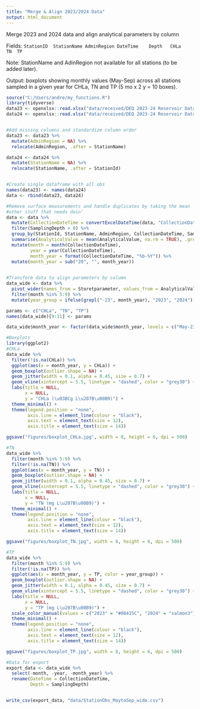 ```yaml
---
title: "Merge & Align 2023/2024 Data"
output: html_document
---
```


Merge 2023 and 2024 data and align analytical parameters by column					

Fields: 
`StationID	StationName	AdminRegion	DateTime	Depth	CHLa	TN	TP`

Note: StationName and AdinRegion not available for all stations (to be added later).	

Output: boxplots showing monthly values (May-Sep) across all stations sampled in a given year for CHLa, TN and TP (5 mo x 2 y = 10 boxes).	

```r
source("C:/Users/andre/my_functions.R")
library(tidyverse)
data23 <- openxlsx::read.xlsx("data/received/DEQ 2023-24 Reservoir Data for MC Survey.xlsx", sheet = 2)
data24 <- openxlsx::read.xlsx("data/received/DEQ 2023-24 Reservoir Data for MC Survey.xlsx", sheet = 3)


#Add missing columns and standardize column order
data23 <- data23 %>%
  mutate(AdminRegion = NA) %>%
  relocate(AdminRegion, .after = StationName)

data24 <- data24 %>%
  mutate(StationName = NA) %>%
  relocate(StationName, .after = StationId)


#Create single dataframe with all obs
names(data23) <- names(data24)
data <- rbind(data23, data24)

#Remove surface measurements and handle duplicates by taking the mean
#other stuff that needs doin'
data <- data %>%
  mutate(CollectionDateTime = convertExcelDateTime(data, "CollectionDateTime")) %>%
  filter(SamplingDepth > 0) %>%
  group_by(StationId, StationName, AdminRegion, CollectionDateTime, SamplingDepth, Storetparameter) %>%
  summarise(AnalyticalValue = mean(AnalyticalValue, na.rm = TRUE), .groups = "drop") %>%
  mutate(month = month(CollectionDateTime),
         year = year(CollectionDateTime),
         month_year = format(CollectionDateTime, "%b-%Y")) %>%
  mutate(month_year = sub("20", "", month_year))
  

#Transform data to align parameters by column
data_wide <- data %>%
  pivot_wider(names_from = Storetparameter, values_from = AnalyticalValue) %>%
  filter(month %in% 5:9) %>%
  mutate(year_group = ifelse(grepl("-23", month_year), "2023", "2024")) # to allow for coloring data by year for visual improvement

params <- c("CHLa", "TN", "TP")
names(data_wide)[9:11] <- params

data_wide$month_year <- factor(data_wide$month_year, levels = c("May-23", "Jun-23", "Jul-23", "Aug-23", "Sep-23", "May-24", "Jun-24", "Jul-24", "Aug-24", "Sep-24"))

#Boxplots
library(ggplot2)
#CHLa
data_wide %>%
  filter(!is.na(CHLa)) %>%
  ggplot(aes(x = month_year, y = CHLa)) +
  geom_boxplot(outlier.shape = NA) +
  geom_jitter(width = 0.1, alpha = 0.45, size = 0.7) + 
  geom_vline(xintercept = 5.5, linetype = "dashed", color = "grey30") +
  labs(title = NULL, 
       x = NULL, 
       y = "CHLa (\u03BCg L\u207B\u00B9)") +
  theme_minimal() +
  theme(legend.position = "none",
        axis.line = element_line(colour = "black"),
        axis.text = element_text(size = 12),    
        axis.title = element_text(size = 14))

ggsave("figures/boxplot_CHLa.jpg", width = 8, height = 6, dpi = 500)

#TN
data_wide %>%
  filter(month %in% 5:9) %>%
  filter(!is.na(TN)) %>%
  ggplot(aes(x = month_year, y = TN)) +
  geom_boxplot(outlier.shape = NA) +
  geom_jitter(width = 0.1, alpha = 0.45, size = 0.7) + 
  geom_vline(xintercept = 5.5, linetype = "dashed", color = "grey30") +
  labs(title = NULL, 
       x = NULL, 
       y = "TN (mg L\u207B\u00B9)") +
  theme_minimal() +
  theme(legend.position = "none",
        axis.line = element_line(colour = "black"),
        axis.text = element_text(size = 12),    
        axis.title = element_text(size = 14))

ggsave("figures/boxplot_TN.jpg", width = 8, height = 6, dpi = 500)

#TP
data_wide %>%
  filter(month %in% 5:9) %>%
  filter(!is.na(TP)) %>%
  ggplot(aes(x = month_year, y = TP, color = year_group)) +
  geom_boxplot(outlier.shape = NA) +
  geom_jitter(width = 0.1, alpha = 0.45, size = 0.7) + 
  geom_vline(xintercept = 5.5, linetype = "dashed", color = "grey30") +
  labs(title = NULL, 
       x = NULL, 
       y = "TP (mg L\u207B\u00B9)") +
  scale_color_manual(values = c("2023" = "#08415C", "2024" = "salmon3")) + # Customize colors
  theme_minimal() +
  theme(legend.position = "none",
        axis.line = element_line(colour = "black"),
        axis.text = element_text(size = 12),    
        axis.title = element_text(size = 14))

ggsave("figures/boxplot_TP.jpg", width = 8, height = 6, dpi = 500)

#Data for export
export_data <- data_wide %>%
  select(-month, -year, -month_year) %>%
  rename(DateTime = CollectionDateTime,
         Depth = SamplingDepth)


write_csv(export_data, "data/StationObs_MaytoSep_wide.csv")


```
